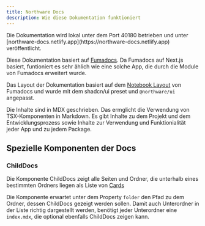 ```yaml
---
title: Northware Docs
description: Wie diese Dokumentation funktioniert
---
```


<Callout type="info">
Die Dokumentation wird lokal unter dem Port 40180 betrieben und unter [northware-docs.netlify.app](https://northware-docs.netlify.app) veröffentlicht.
</Callout>

Diese Dokumentation basiert auf [Fumadocs](https://fumadocs.dev/). 
Da Fumadocs auf Next.js basiert, funtioniert es sehr ählich wie eine solche App, die durch die Module von Fumadocs erweitert wurde.

Das Layout der Dokumentation basiert auf dem [Notebook Layout](https://fumadocs.dev/docs/ui/layouts/notebook) von Fumadocs und wurde mit dem
shadcn/ui preset und `@northware/ui` angepasst.

Die Inhalte sind in MDX geschrieben. Das ermglicht die Verwendung von TSX-Komponenten in Markdown. Es gibt Inhalte zu dem Projekt und dem Entwicklungsprozess 
sowie Inhalte zur Verwendung und Funktionialität jeder App und zu jedem Package.

## Spezielle Komponenten der Docs

### ChildDocs

Die Komponente ChildDocs zeigt alle Seiten und Ordner, die unterhalb eines bestimmten Ordners liegen 
als Liste von [Cards](https://fumadocs.dev/docs/ui/markdown#cards)

<ChildDocs folder="apps" />

Die Komponente erwartet unter dem Property `folder` den Pfad zu dem Ordner, dessen ChildDocs gezeigt werden sollen. 
Damit auch Unterordner in der Liste richtig dargestellt werden, benötigt jeder Unterordner eine `index.mdx`, die optional ebenfalls ChildDocs zeigen kann.